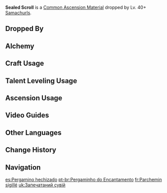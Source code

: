 {{Item Infobox
|id           = 112009
|image        = Item Seal Scroll.png
|type         = Common Ascension Materials
|group        = Samachurl Scrolls
|group2       = General Enemy Drops
|invCategory  = Character Development Items
|rarity       = 2
|description  = An old scroll lacking in detail and clarity. By following the images on it, some magical creatures can recreate a small part of its magic.
|source1      = Dropped by Lv. 40+ [[Samachurls]]
|source2      = [[Alchemy]]
}}
'''Sealed Scroll''' is a [[Common Ascension Material]] dropped by Lv. 40+ [[Samachurls]].

==Dropped By==
{{Dropped By|level=40}}

==Alchemy==
{{Recipe
|type = Crafting
|Divining Scroll = 3
|Mora = 25
|sort = Divining Scroll,Mora
}}

==Craft Usage==
{{Craft Usage}}

==Talent Leveling Usage==
{{Talent Leveling Usage}}

==Ascension Usage==
{{Ascension Usage}}

==Video Guides==
{{EVT
|video1   = https://youtu.be/QYCBHebvZMQ
|caption1 = Mondstadt Region Farm Guide

|video2   = https://youtu.be/MxJun2p_O2Y
|caption2 = Liyue Region Guide
}}

==Other Languages==
{{Other Languages
|en      = Sealed Scroll
|zhs     = 封魔绘卷
|zhs_rm  = Fēng Mó Huì Juǎn
|zht     = 封魔繪卷
|zht_rm  = Fēng Mó Huì Juǎn
|zh_tl   = Picture Scroll of Sealed Evil
|ja      = 封魔の絵巻
|ja_rm   = Fuuma no Emaki{{Assumed}}
|ja_tl   = Picture Scroll of Sealed Evil
|ko      = 봉마의 두루마리
|ko_rm   = Bongma-ui Durumari
|ko_tl   = Scroll of Sealed Evil
|es      = Pergamino hechizado
|es_tl   = Bewitched Parchment
|fr      = Parchemin sigillé
|fr_tl   = Sealed Parchment
|ru      = Свиток печати
|ru_tl   = Seal Scroll
|th      = Seal Scroll
|th_rm   = 
|th_tl   = 
|vi      = Bản Vẽ Phong Ấn
|vi_tl   = 
|de      = Zaubersiegel-Schriftrolle
|de_tl   = Magic Seal Scroll
|id      = Sealed Scroll
|pt      = Pergaminho do Encantamento
|pt_tl   = 
}}

==Change History==
{{Change History|1.0}}

==Navigation==
{{Development Item Navbox|type=Common Ascension Materials}}

[[es:Pergamino hechizado]]
[[pt-br:Pergaminho do Encantamento]]
[[fr:Parchemin sigillé]]
[[uk:Запечатаний сувій]]